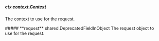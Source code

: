 
##### **ctx** [context.Context](https://pkg.go.dev/context#Context)
The context to use for the request.

<Collapsible>
    ##### **request** shared.DeprecatedFieldInObject
    The request object to use for the request.
    <Collapsible.Break/>
    <DeprecatedFieldInObject/>
</Collapsible>

